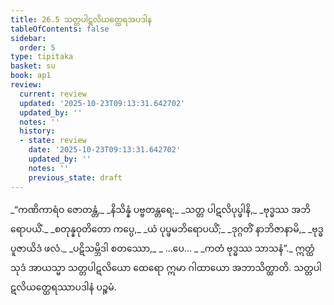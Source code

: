 ```yaml
---
title: 26.5 သတ္တပါဋလိယတ္ထေရအပဒါန
tableOfContents: false
sidebar:
  order: 5
type: tipitaka
basket: su
book: ap1
review:
  current: review
  updated: '2025-10-23T09:13:31.642702'
  updated_by: ''
  notes: ''
  history:
  - state: review
    date: '2025-10-23T09:13:31.642702'
    updated_by: ''
    notes: ''
    previous_state: draft
---
```



<ReviewStatus review={frontmatter.review} showDetails={true} />

<HypothesisAnnotation frontmatter={frontmatter} />

<DynamicBreadcrumb />

<Division number="17" book="ap1" e="ch" v="20" p="256">

<Paragraph number="3118" type="verses" book="ap1">
_“ကဏိကာရံဝ ဇောတန္တံ,_  
_နိသိန္နံ ပဗ္ဗတန္တရေ;_  
_သတ္တ ပါဋလိပုပ္ဖါနိ,_  
_ဗုဒ္ဓဿ အဘိရောပယိံ._  

</Paragraph>

</Division>
<Division number="18" book="ap1" e="ch" v="20" p="257">

<Paragraph number="3119" type="verses" book="ap1">
_စတုန္နဝုတိတော ကပ္ပေ,_  
_ယံ ပုပ္ဖမဘိရောပယိံ;_  
_ဒုဂ္ဂတိံ နာဘိဇာနာမိ,_  
_ဗုဒ္ဓပူဇာယိဒံ ဖလံ._  

</Paragraph>

</Division>
<Division number="19" book="ap1" e="ch" v="20" p="257">

<Paragraph number="3120" type="verses" book="ap1">
_ပဋိသမ္ဘိဒါ စတဿော,_  
_ …ပေ… _  
_ကတံ ဗုဒ္ဓဿ သာသနံ”._  

</Paragraph>

<Paragraph number="3121" book="ap1">
ဣတ္ထံ သုဒံ အာယသ္မာ သတ္တပါဋလိယော ထေရော ဣမာ ဂါထာယော အဘာသိတ္ထာတိ.

</Paragraph>
</Division>

<Paragraph number="3122" type="center" book="ap1">
သတ္တပါဋလိယတ္ထေရဿာပဒါနံ ပဉ္စမံ.
</Paragraph>